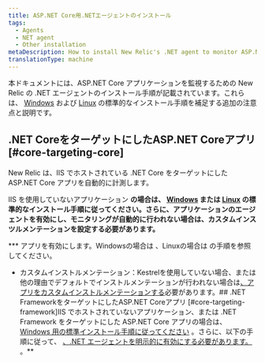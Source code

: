 ```yaml
---
title: ASP.NET Core用.NETエージェントのインストール
tags:
  - Agents
  - NET agent
  - Other installation
metaDescription: How to install New Relic's .NET agent to monitor ASP.NET Core applications.
translationType: machine
---
```


本ドキュメントには、ASP.NET Core アプリケーションを監視するための New Relic の .NET エージェントのインストール手順が記載されています。これらは、 [Windows](/docs/agents/net-agent/installation/install-net-agent-windows) および [Linux](/docs/agents/net-agent/installation/install-net-agent-linux) の標準的なインストール手順を補足する追加の注意点と説明です。

## .NET CoreをターゲットにしたASP.NET Coreアプリ [#core-targeting-core]

New Relic は、IIS でホストされている .NET Core をターゲットにした ASP.NET Core アプリを自動的に計測します。

IIS を使用していないアプリケーション **の場合は、 [Windows](/docs/agents/net-agent/other-installation/install-net-agent-aspnet-core-targeting-net-framework-windows) または [Linux](/docs/agents/net-agent/installation/install-net-agent-linux) の標準的なインストール手順に従ってください。さらに、アプリケーションのエージェントを有効にし、モニタリングが自動的に行われない場合は、カスタムインスツルメンテーションを設定する必要があります。**

*** アプリを有効にします。Windowsの場合は [](/docs/agents/net-agent/installation/install-net-agent-windows#enabling-the-agent)、Linuxの場合は [](/docs/agents/net-agent/installation/install-net-agent-linux#enable-agent)の手順を参照してください。
* カスタムインストルメンテーション：Kestrelを使用していない場合、または他の理由でデフォルトでインストルメンテーションが行われない場合は[、アプリをカスタムインストルメンテーションする](/docs/agents/net-agent/custom-instrumentation/introduction-net-custom-instrumentation)必要があります。## .NET FrameworkをターゲットにしたASP.NET Coreアプリ [#core-targeting-framework]IIS でホストされていないアプリケーション、または .NET Framework をターゲットにした ASP.NET Core アプリの場合は、 [Windows 用の標準インストール手順に従ってください](/docs/agents/net-agent/installation/install-net-agent-windows#msi) 。さらに、以下の手順に従って、 [、.NET エージェントを明示的に有効にする必要があります。](/docs/agents/net-agent/installation/install-net-agent-windows#enabling-the-agent) 。**